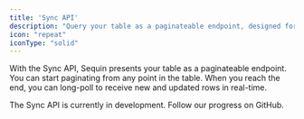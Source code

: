 ```yaml
---
title: 'Sync API'
description: "Query your table as a paginateable endpoint, designed for real-time updates"
icon: "repeat"
iconType: "solid"
---
```

With the Sync API, Sequin presents your table as a paginateable endpoint. You can start paginating from any point in the table. When you reach the end, you can long-poll to receive new and updated rows in real-time.

<Card icon="github" href="https://github.com/sequinstream/sequin/issues/345" horizontal>
  The Sync API is currently in development. Follow our progress on GitHub.
</Card>